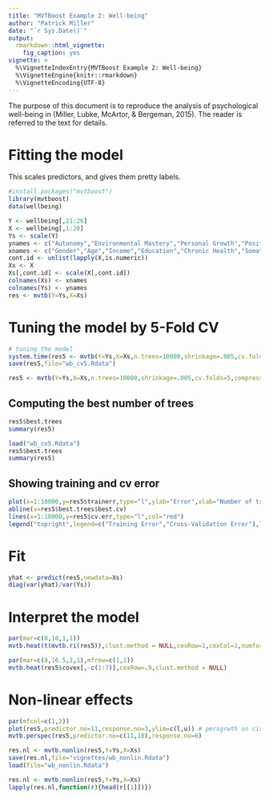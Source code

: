 ```yaml
---
title: "MVTBoost Example 2: Well-being"
author: "Patrick Miller"
date: "`r Sys.Date()`"
output: 
  rmarkdown::html_vignette:
    fig_caption: yes
vignette: >
  %\VignetteIndexEntry{MVTBoost Example 2: Well-being}
  %\VignetteEngine{knitr::rmarkdown}
  %\VignetteEncoding{UTF-8}
---
```


The purpose of this document is to reproduce the analysis of psychological well-being in (Miller, Lubke, McArtor, & Bergeman, 2015). The reader is referred to the text for details.

# Fitting the model

This scales predictors, and gives them pretty labels.




```r
#install.packages("mvtboost")
library(mvtboost)
data(wellbeing)

Y <- wellbeing[,21:26]
X <- wellbeing[,1:20]
Ys <- scale(Y)
ynames <- c("Autonomy","Environmental Mastery","Personal Growth","Positive Relationships","Purpose in Life","Self Acceptance")
xnames <- c("Gender","Age","Income","Education","Chronic Health","Somatic Health","Self Report Health","Positive Affect","Negative Affect","Perceived Social Control","Control Internal States","Commitment","Control","Challenge","Ego Resilience","Social Support - Friends","Social Support - Family","Stress-Problems","Stress-Emotions","Loneliness")
cont.id <- unlist(lapply(X,is.numeric))
Xs <- X
Xs[,cont.id] <- scale(X[,cont.id])
colnames(Xs) <- xnames
colnames(Ys) <- ynames
res <- mvtb(Y=Ys,X=Xs)
```

# Tuning the model by 5-Fold CV
```r
# tuning the model
system.time(res5 <- mvtb(Y=Ys,X=Xs,n.trees=10000,shrinkage=.005,cv.folds=5,compress=FALSE))
save(res5,file="wb_cv5.Rdata")
```

```r
res5 <- mvtb(Y=Ys,X=Xs,n.trees=10000,shrinkage=.005,cv.folds=5,compress=FALSE)
```

## Computing the best number of trees 

```r
res5$best.trees
summary(res5)
```

```r
load("wb_cv5.Rdata")
res5$best.trees
summary(res5)
```



## Showing training and cv error

```r
plot(x=1:10000,y=res5$trainerr,type="l",ylab="Error",xlab="Number of trees")
abline(v=res5$best.trees$best.cv)
lines(x=1:10000,y=res5$cv.err,type="l",col="red")
legend("topright",legend=c("Training Error","Cross-Validation Error"),lty=c(1,1),col=c("black","red"),bty="n")
```

# Fit

```r
yhat <- predict(res5,newdata=Xs)
diag(var(yhat)/var(Ys))
```

# Interpret the model

```r
par(mar=c(8,10,1,1))
mvtb.heat(t(mvtb.ri(res5)),clust.method = NULL,cexRow=1,cexCol=1,numformat=numformat)
```

```r
par(mar=c(8,16.5,1,1),mfrow=c(1,1))
mvtb.heat(res5$covex[,-c(1:7)],cexRow=.9,clust.method = NULL)

```

# Non-linear effects

```r
par(mfcol=c(1,2))
plot(res5,predictor.no=11,response.no=3,ylim=c(l,u)) # persgrwth on cis
mvtb.perspec(res5,predictor.no=c(11,18),response.no=6)
```


```r
res.nl <- mvtb.nonlin(res5,Y=Ys,X=Xs)
save(res.nl,file="vignettes/wb_nonlin.Rdata")
load(file="wb_nonlin.Rdata")
```

```r
res.nl <- mvtb.nonlin(res5,Y=Ys,X=Xs)
lapply(res.nl,function(r){head(r[[1]])})
```